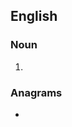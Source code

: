 ==English==

===Noun===
{{head|en|noun plural form}}

# {{plural of|reviser|lang=en}}

===Anagrams===
* {{anagrams|en|reversis}}